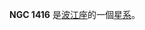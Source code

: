{{NGCInfoBox|NGCID=NGC 1416|發現者=法蘭克·穆勒|發現日期=1886年-月-日|其他編號=ESO 482-34,MCG -4-9-48,NPM1G -22.0087|曆元=J2000.0|赤經=3時41分2.8秒
|赤緯=-22°43'9"|星座=波江座|星體=星系|星等=13.1|表面亮度=13.6|藍等=14.1}}

'''NGC 1416''' 是[[波江座|波江座]]的一個[[星系|星系]]。

{{NGCReference|1416}}
{{Catalogs|NGC=1416}}

{{天文小作品}}